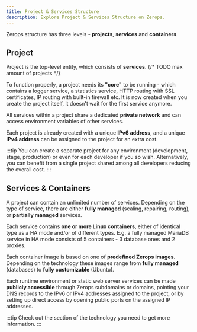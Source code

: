 ```yaml
---
title: Project & Services Structure
description: Explore Project & Services Structure on Zerops.
---
```

Zerops structure has three levels - **projects**, **services** and **containers**.

## Project

Project is the top-level entity, which consists of **services**. {/* TODO max amount of projects */}

To function properly, a project needs its **"core"** to be running - which contains a logger service, a statistics service, HTTP routing with SSL certificates, IP routing with built-in firewall etc. It is now created when you create the project itself, it doesn't wait for the first service anymore.

All services within a project share a dedicated **private network** and can access environment variables of other services.

Each project is already created with a unique **IPv6 address**, and a unique **IPv4 address** can be assigned to the project for an extra cost.

:::tip
You can create a separate project for any environment (development, stage, production) or even for each developer if you so wish. Alternatively, you can benefit from a single project shared among all developers reducing the overall cost.
:::

## Services & Containers

A project can contain an unlimited number of services. Depending on the type of service, there are either **fully managed** (scaling, repairing, routing), or **partially managed** services.

Each service contains **one or more Linux containers**, either of identical type as a HA mode and/or of different types. E.g. a fully managed MariaDB service in HA mode consists of 5 containers - 3 database ones and 2 proxies.

Each container image is based on one of **predefined Zerops images**. Depending on the technology these images range from **fully managed** (databases) to **fully customizable** (Ubuntu).

Each runtime environment or static web server services can be made **publicly accessible** through Zerops subdomains or domains, pointing your DNS records to the IPv6 or IPv4 addresses assigned to the project, or by setting up direct access by opening public ports on the assigned IP addresses.

:::tip
Check out the section of the technology you need to get more information.
:::

